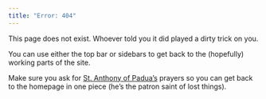```yaml
---
title: "Error: 404"
---
```


This page does not exist. Whoever told you it did played a dirty trick on you.

You can use either the top bar or sidebars to get back to the (hopefully) working parts of the site.




Make sure you ask for [St. Anthony of Padua's](https://www.catholic.org/saints/saint.php?saint_id=24){target=_blank} prayers so you can get back to the homepage in one piece (he's the patron saint of lost things). 